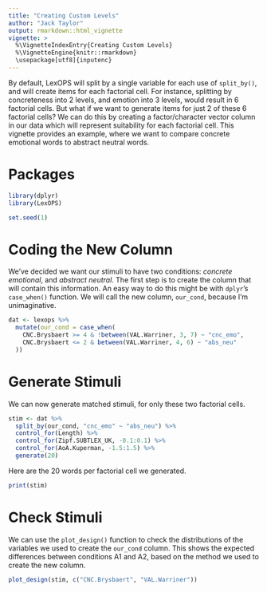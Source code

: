 ```yaml
---
title: "Creating Custom Levels"
author: "Jack Taylor"
output: rmarkdown::html_vignette
vignette: >
  %\VignetteIndexEntry{Creating Custom Levels}
  %\VignetteEngine{knitr::rmarkdown}
  \usepackage[utf8]{inputenc}
---
```


By default, LexOPS will split by a single variable for each use of `split_by()`, and will create items for each factorial cell. For instance, splitting by concreteness into 2 levels, and emotion into 3 levels, would result in 6 factorial cells. But what if we want to generate items for just 2 of these 6 factorial cells? We can do this by creating a factor/character vector column in our data which will represent suitability for each factorial cell. This vignette provides an example, where we want to compare concrete emotional words to abstract neutral words.

# Packages

```r
library(dplyr)
library(LexOPS)
```

```r
set.seed(1)
```

# Coding the New Column

We've decided we want our stimuli to have two conditions: *concrete emotional*, and *abstract neutral*. The first step is to create the column that will contain this information. An easy way to do this might be with `dplyr`'s `case_when()` function. We will call the new column, `our_cond`, because I'm unimaginative.

```r
dat <- lexops %>%
  mutate(our_cond = case_when(
    CNC.Brysbaert >= 4 & !between(VAL.Warriner, 3, 7) ~ "cnc_emo",
    CNC.Brysbaert <= 2 & between(VAL.Warriner, 4, 6) ~ "abs_neu"
  ))
```

# Generate Stimuli

We can now generate matched stimuli, for only these two factorial cells.

```r
stim <- dat %>%
  split_by(our_cond, "cnc_emo" ~ "abs_neu") %>%
  control_for(Length) %>%
  control_for(Zipf.SUBTLEX_UK, -0.1:0.1) %>%
  control_for(AoA.Kuperman, -1.5:1.5) %>%
  generate(20)
```

Here are the 20 words per factorial cell we generated.

```r
print(stim)
```

# Check Stimuli

We can use the `plot_design()` function to check the distributions of the variables we used to create the `our_cond` column. This shows the expected differences between conditions A1 and A2, based on the method we used to create the new column.

```r
plot_design(stim, c("CNC.Brysbaert", "VAL.Warriner"))
```

